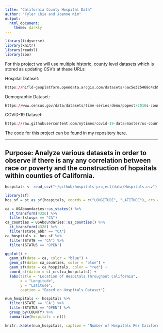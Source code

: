 ```yaml
---
title: "California County Hospital Data"
author: "Tyler Chia and Joanne Kim"
output:
  html_document:
    theme: darkly
---
```


```r
library(tidyverse)
library(knitr)
library(readxl)
library(zoo)
```

For this project we will use multiple historic, county level datasets which is stored as updating CSV's at these URLs:

Hospital Dataset:
```r
https://hifld-geoplatform.opendata.arcgis.com/datasets/6ac5e325468c4cb9b905f1728d6fbf0f_0
```

Demographic Dataset:
```r
https://www.census.gov/data/datasets/time-series/demo/popest/2010s-counties-detail.html
```

COVID-19 Dataset:
```r
https://raw.githubusercontent.com/nytimes/covid-19-data/master/us-counties.csv
```

The code for this project can be found in my repository [here](https://github.com/TylerChia/hospitals-project).

*****

## Purpose: Analyze various datasets in order to observe if there is any any correlation between race or poverty and the construction of hopsitals within counties of California.

```r
hospitals <- read_csv("~/github/hospitals-project/data/Hospitals.csv")
```

```r
library(sf)
hos_sf = st_as_sf(hospitals, coords = c("LONGITUDE", "LATITUDE"), crs = 4326)

ca = USAboundaries::us_states() %>% 
  st_transform(4326) %>% 
  filter(stusps == "CA")
ca_counties = USAboundaries::us_counties() %>% 
  st_transform(4326) %>% 
  filter(state_abbr == "CA")
ca_hospitals <- hos_sf %>% 
  filter(STATE == "CA") %>% 
  filter(STATUS == 'OPEN')

ggplot() +
  geom_sf(data = ca, color = "blue") +
  geom_sf(data= ca_counties, color = "blue") +
  geom_sf(data = ca_hospitals, color = "red") +
  coord_sf(datum = st_crs(ca_hospitals)) +
  labs(title = "Location of Hospitals Throughout California",
       x = "Longitude",
       y = "Latitude",
       caption = "Based on Hospitals Dataset")
```

```r
num_hospitals <- hospitals %>% 
  filter(STATE == 'CA') %>% 
  filter(STATUS == "OPEN") %>% 
  group_by(COUNTY) %>% 
  summarize(Hospitals = n())

knitr::kable(num_hospitals, caption = "Number of Hospitals Per California County", col.names = c("County", "Number of Hospitals"))
```




